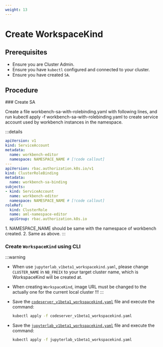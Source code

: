 ```yaml
---
weight: 13
---
```


# Create WorkspaceKind

## Prerequisites

- Ensure you are Cluster Admin.
- Ensure you have `kubectl` configured and connected to your cluster.
- Ensure you have created `SA`.

## Procedure
<Steps>
### Create SA

Create a file workbench-sa-with-rolebinding.yaml with following lines, and run kubectl apply -f workbench-sa-with-rolebinding.yaml to create service account used by workbench instances in the namespace.

:::details
```yaml
apiVersion: v1
kind: ServiceAccount
metadata:
  name: workbench-editor
  namespace: NAMESPACE_NAME # [!code callout]
---
apiVersion: rbac.authorization.k8s.io/v1
kind: ClusterRoleBinding
metadata:
  name: workbench-sa-binding
subjects:
- kind: ServiceAccount
  name: workbench-editor
  namespace: NAMESPACE_NAME # [!code callout]
roleRef:
  kind: ClusterRole
  name: aml-namespace-editor
  apiGroup: rbac.authorization.k8s.io
```
<Callouts>
  1. NAMESPACE_NAME should be same with the namespace of workbench created.
  2. Same as above.
</Callouts>
:::

### Create `WorkspaceKind` using CLI

:::warning
- When use `jupyterlab_v1beta1_workspacekind.yaml`, please change `CLUSTER_NAME` in `NB_FREIX` to your target cluster name, which is WorkspaceKind will be created at.
- When creating `WorkspaceKind`, image URL must be changed to the actually one for the current local cluster !!!
:::

- Save the <a href="/workbench/codeserver_v1beta1_workspacekind.yaml" target='_blank'>`codeserver_v1beta1_workspacekind.yaml`</a> file and execute the command:
  ```bash
  kubectl apply -f codeserver_v1beta1_workspacekind.yaml
  ```

- Save the <a href="/workbench/jupyterlab_v1beta1_workspacekind.yaml" target='_blank'>`jupyterlab_v1beta1_workspacekind.yaml`</a> file and execute the command:
  ```bash
  kubectl apply -f jupyterlab_v1beta1_workspacekind.yaml
  ```
</Steps>
